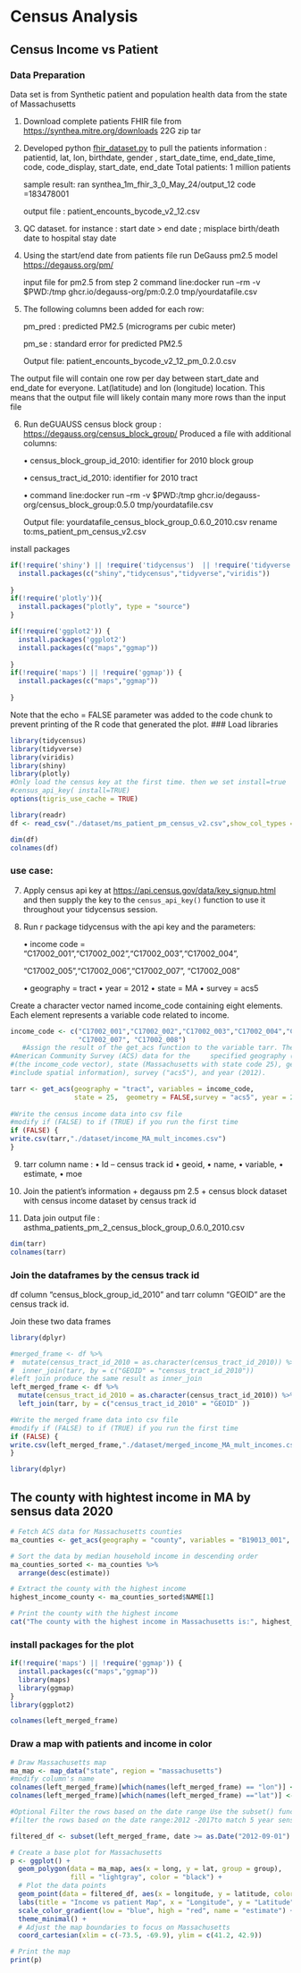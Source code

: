# **Census Analysis** {-} 

## Census Income vs Patient{-}

### Data Preparation 

Data set is from Synthetic patient and population health data from the state of Massachusetts

1.  Download complete patients FHIR file from <https://synthea.mitre.org/downloads> 22G zip tar

2.  Developed python [fhir_dataset.py](https://github.com/NIEHS/pcor_climate_tools/blob/main/geospatial_analysis/data_wrangling/fhir_dataset.py "File github location") to pull the patients information : patientid, lat, lon, birthdate, gender , start_date_time, end_date_time, code, code_display, start_date, end_date Total patients: 1 million patients

    sample result: ran synthea_1m_fhir_3\_0_May_24/output_12 code =183478001

    output file : patient_encounts_bycode_v2_12.csv

3.  QC dataset. for instance : start date \> end date ; misplace birth/death date to hospital stay date\

4.  Using the start/end date from patients file run DeGauss pm2.5 model <https://degauss.org/pm/>

    input file for pm2.5 from step 2 command line:docker run --rm -v \$PWD:/tmp ghcr.io/degauss-org/pm:0.2.0 tmp/yourdatafile.csv

5.  The following columns been added for each row:

    pm_pred : predicted PM2.5 (micrograms per cubic meter)

    pm_se : standard error for predicted PM2.5

    Output file: patient_encounts_bycode_v2_12_pm_0.2.0.csv

The output file will contain one row per day between start_date and end_date for everyone. Lat(latitude) and lon (longitude) location. This means that the output file will likely contain many more rows than the input file

6.  Run deGUAUSS census block group : <https://degauss.org/census_block_group/> Produced a file with additional columns:

    • census_block_group_id_2010: identifier for 2010 block group

    • census_tract_id_2010: identifier for 2010 tract

    • command line:docker run --rm -v \$PWD:/tmp ghcr.io/degauss-org/census_block_group:0.5.0 tmp/yourdatafile.csv

    Output file: yourdatafile_census_block_group_0.6.0_2010.csv rename to:ms_patient_pm_census_v2.csv

install packages

```r
if(!require('shiny') || !require('tidycensus')  || !require('tidyverse') || !require('viridis')) {
  install.packages(c("shiny","tidycensus","tidyverse","viridis"))
 
}
if(!require('plotly')){
  install.packages("plotly", type = "source")
}

```

```r
if(!require('ggplot2')) {
  install.packages('ggplot2')
  install.packages(c("maps","ggmap"))
  
}
if(!require('maps') || !require('ggmap')) {
  install.packages(c("maps","ggmap"))
  
}

```

Note that the echo = FALSE parameter was added to the code chunk to prevent printing of the R code that generated the plot. 
### Load libraries

```r
library(tidycensus)
library(tidyverse)
library(viridis)
library(shiny)
library(plotly)
#Only load the census key at the first time. then we set install=true 
#census_api_key( install=TRUE)
options(tigris_use_cache = TRUE)

```

```R
library(readr)
df <- read_csv("./dataset/ms_patient_pm_census_v2.csv",show_col_types = FALSE)

```

```r
dim(df)
colnames(df)

```

### use case:

7.  Apply census api key at <https://api.census.gov/data/key_signup.html> and then supply the key to the `census_api_key()` function to use it throughout your tidycensus session.

8.  Run r package tidycensus with the api key and the parameters:

    • income code = "C17002_001","C17002_002","C17002_003","C17002_004",

    "C17002_005","C17002_006","C17002_007", "C17002_008"

    • geography = tract • year = 2012 • state = MA • survey = acs5

Create a character vector named income_code containing eight elements. Each element represents a variable code related to income.

```R
income_code <- c("C17002_001","C17002_002","C17002_003","C17002_004","C17002_005","C17002_006",
                 "C17002_007", "C17002_008")
   #Assign the result of the get_acs function to the variable tarr. The function retrieves 
#American Community Survey (ACS) data for the     specified geography (tract), variables 
#(the income_code vector), state (Massachusetts with state code 25), geometry (TRUE to 
#include spatial information), survey ("acs5"), and year (2012).

tarr <- get_acs(geography = "tract", variables = income_code,
                state = 25,  geometry = FALSE,survey = "acs5", year = 2012) 
                
#Write the census income data into csv file 
#modify if (FALSE) to if (TRUE) if you run the first time
if (FALSE) {
write.csv(tarr,"./dataset/income_MA_mult_incomes.csv")
}


```

9.  tarr column name : • Id -- census track id • geoid, • name, • variable, • estimate, • moe

10. Join the patient's information + degauss pm 2.5 + census block dataset with census income dataset by census track id

11. Data join output file : asthma_patients_pm_2\_census_block_group_0.6.0_2010.csv

```r
dim(tarr)
colnames(tarr)

```

### Join the dataframes by the census track id

df column "census_block_group_id_2010" and tarr column "GEOID" are the census track id.

Join these two data frames

```r
library(dplyr)

#merged_frame <- df %>%
#  mutate(census_tract_id_2010 = as.character(census_tract_id_2010)) %>%
#  inner_join(tarr, by = c("GEOID" = "census_tract_id_2010"))
#left join produce the same result as inner_join
left_merged_frame <- df %>%
  mutate(census_tract_id_2010 = as.character(census_tract_id_2010)) %>%
  left_join(tarr, by = c("census_tract_id_2010" = "GEOID" ))

#Write the merged frame data into csv file 
#modify if (FALSE) to if (TRUE) if you run the first time
if (FALSE) {
write.csv(left_merged_frame,"./dataset/merged_income_MA_mult_incomes.csv")
}

```

```r
library(dplyr)


```

## The county with hightest income in MA by sensus data 2020 {-}

```r
# Fetch ACS data for Massachusetts counties
ma_counties <- get_acs(geography = "county", variables = "B19013_001", state = "MA", year = 2020)

# Sort the data by median household income in descending order
ma_counties_sorted <- ma_counties %>% 
  arrange(desc(estimate))

# Extract the county with the highest income
highest_income_county <- ma_counties_sorted$NAME[1]

# Print the county with the highest income
cat("The county with the highest income in Massachusetts is:", highest_income_county)
```
### install packages for the plot

```r
if(!require('maps') || !require('ggmap')) {
  install.packages(c("maps","ggmap"))
  library(maps)
  library(ggmap)
}
library(ggplot2)

```
```r
colnames(left_merged_frame)

```
### Draw a map with patients and income in color
```r
# Draw Massachusetts map 
ma_map <- map_data("state", region = "massachusetts")
#modify column's name
colnames(left_merged_frame)[which(names(left_merged_frame) == "lon")] <- "longitude"
colnames(left_merged_frame)[which(names(left_merged_frame) =="lat")] <- "latitude"

#Optional Filter the rows based on the date range Use the subset() function to
#filter the rows based on the date range:2012 -2017to match 5 year sensus data

filtered_df <- subset(left_merged_frame, date >= as.Date("2012-09-01") & date <= as.Date("2017-09-01"))

# Create a base plot for Massachusetts
p <- ggplot() +
  geom_polygon(data = ma_map, aes(x = long, y = lat, group = group),
               fill = "lightgray", color = "black") +
  # Plot the data points
  geom_point(data = filtered_df, aes(x = longitude, y = latitude, color = estimate), size = 3) +
  labs(title = "Income vs patient Map", x = "Longitude", y = "Latitude") +
  scale_color_gradient(low = "blue", high = "red", name = "estimate") +
  theme_minimal() +
  # Adjust the map boundaries to focus on Massachusetts
  coord_cartesian(xlim = c(-73.5, -69.9), ylim = c(41.2, 42.9))

# Print the map
print(p)

```


